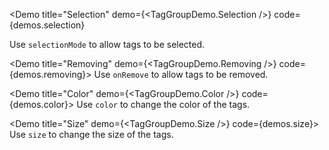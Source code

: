 
<Demo
  title="Selection"
  demo={<TagGroupDemo.Selection />}
  code={demos.selection}
>
  Use `selectionMode` to allow tags to be selected.
</Demo>

<Demo title="Removing" demo={<TagGroupDemo.Removing />} code={demos.removing}>
  Use `onRemove` to allow tags to be removed.
</Demo>

<Demo title="Color" demo={<TagGroupDemo.Color />} code={demos.color}>
  Use `color` to change the color of the tags.
</Demo>

<Demo title="Size" demo={<TagGroupDemo.Size />} code={demos.size}>
  Use `size` to change the size of the tags.
</Demo>

